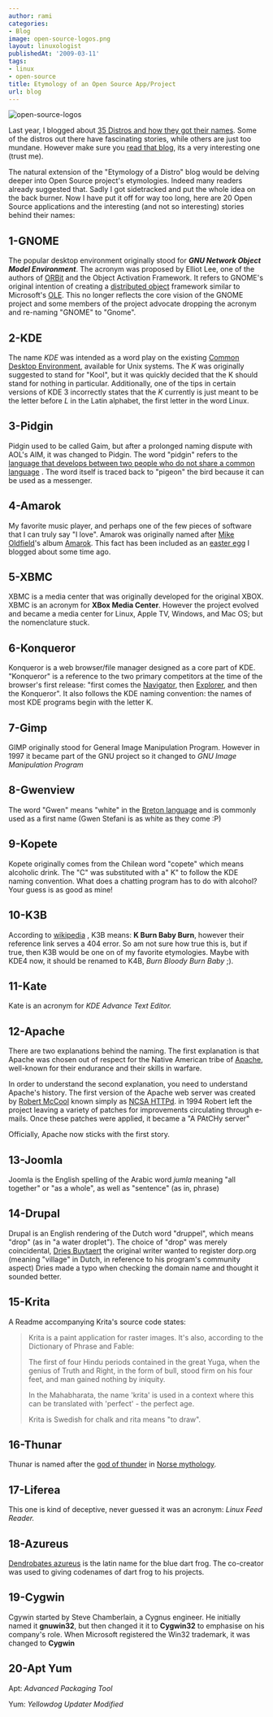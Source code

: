 ```yaml
---
author: rami
categories:
- Blog
image: open-source-logos.png
layout: linuxologist
publishedAt: '2009-03-11'
tags:
- linux
- open-source
title: Etymology of an Open Source App/Project
url: blog
---
```


![open-source-logos](/assets/images/content/blog/open-source-logos.png)

Last year, I blogged about [35 Distros and how they got their names](/blog/etymology-of-a-distro). Some of the distros out there have fascinating stories, while others are just too mundane. However make sure you [read that blog](/blog/etymology-of-a-distro), its a very interesting one (trust me).


The natural extension of the "Etymology of a Distro" blog would be delving deeper into Open Source project's etymologies. Indeed many readers already suggested that. Sadly I got sidetracked and put the whole idea on the back burner. Now I have put it off for way too long, here are 20 Open Source applications and the interesting (and not so interesting) stories behind their names:

## 1-GNOME

The popular desktop environment originally stood for _**GNU Network Object Model Environment**_. The acronym was proposed by Elliot Lee, one of the authors of [ORBit](http://en.wikipedia.org/wiki/ORBit "ORBit") and the Object Activation Framework. It refers to GNOME's original intention of creating a [distributed object](http://en.wikipedia.org/wiki/Distributed_object "Distributed object") framework similar to Microsoft's [OLE](http://en.wikipedia.org/wiki/Object_Linking_and_Embedding "Object Linking and Embedding"). This no longer reflects the core vision of the GNOME project and some members of the project advocate dropping the acronym and re-naming "GNOME" to "Gnome".

## 2-KDE

The name *KDE* was intended as a word play on the existing [Common Desktop Environment](http://en.wikipedia.org/wiki/Common\_Desktop\_Environment ), available for Unix systems. The *K* was originally suggested to stand for "Kool", but it was quickly decided that the K should stand for nothing in particular. Additionally, one of the tips in certain versions of KDE 3 incorrectly states that the *K* currently is just meant to be the letter before *L* in the Latin alphabet, the first letter in the word Linux.

## 3-Pidgin

Pidgin used to be called Gaim, but after a prolonged naming dispute with AOL's AIM, it was changed to Pidgin. The word "pidgin" refers to the [language that develops between two people who do not share a common language](http://en.wikipedia.org/wiki/Pidgin "language that develops between two people who do not share a common language") . The word itself is traced back to "pigeon" the bird because it can be used as a messenger.

## 4-Amarok

My favorite music player, and perhaps one of the few pieces of software that I can truly say "I love". Amarok was originally named after [Mike Oldfield](http://en.wikipedia.org/wiki/Mike\_Oldfield)'s album [Amarok](http://en.wikipedia.org/wiki/Amarok\_%28album%29). This fact has been included as an [easter egg](/2017/12/27/amarok-easter-egg) I blogged about some time ago.

## 5-XBMC

XBMC is a media center that was originally developed for the original XBOX. XBMC is an acronym for **XBox Media Center**. However the project evolved and became a media center for Linux, Apple TV, Windows, and Mac OS; but the nomenclature stuck.

## 6-Konqueror

Konqueror is a web browser/file manager designed as a core part of KDE. "Konqueror" is a reference to the two primary competitors at the time of the browser's first release: "first comes the [Navigator](http://en.wikipedia.org/wiki/Netscape\_Navigator), then [Explorer](http://en.wikipedia.org/wiki/Internet\_Explorer), and then the Konqueror". It also follows the KDE naming convention: the names of most KDE programs begin with the letter K.

## 7-Gimp

GIMP originally stood for General Image Manipulation Program. However in 1997 it became part of the GNU project so it changed to *GNU Image Manipulation Program*

## 8-Gwenview

The word "Gwen" means "white" in the [Breton language](http://en.wikipedia.org/wiki/Breton\_language) and is commonly used as a first name (Gwen Stefani is as white as they come :P)

## 9-Kopete

Kopete originally comes from the Chilean word "copete" which means alcoholic drink. The "C" was substituted with a" K" to follow the KDE naming convention. What does a chatting program has to do with alcohol? Your guess is as good as mine!

## 10-K3B

According to [wikipedia](http://en.wikipedia.org/wiki/K3b "wikipedia") , K3B means: **K Burn Baby Burn**, however their reference link serves a 404 error. So am not sure how true this is, but if true, then K3B would be one on of my favorite etymologies. Maybe with KDE4 now, it should be renamed to K4B, *Burn Bloody Burn Baby* ;).

## 11-Kate

Kate is an acronym for *KDE Advance Text Editor.*

## 12-Apache

There are two explanations behind the naming. The first explanation is that Apache was chosen out of respect for the Native American tribe of [Apache](http://en.wikipedia.org/wiki/Apache ), well-known for their endurance and their skills in warfare.

In order to understand the second explanation, you need to understand Apache's history. The first version of the Apache web server was created by [Robert McCool](http://en.wikipedia.org/wiki/Robert\_McCool) known simply as [NCSA HTTPd](http://en.wikipedia.org/wiki/NCSA\_HTTPd). in 1994 Robert left the project leaving a variety of patches for improvements circulating through e-mails. Once these patches were applied, it became a "A PAtCHy server"

Officially, Apache now sticks with the first story.

## 13-Joomla

Joomla is the English spelling of the Arabic  word *jumla* meaning "all together" or "as a whole", as well as "sentence" (as in, phrase)

## 14-Drupal

Drupal is an English rendering of the Dutch word "druppel", which means "drop" (as in "a water droplet"). The choice of  "drop" was merely coincidental, [Dries Buytaert](http://en.wikipedia.org/wiki/Dries\_Buytaert) the original writer wanted to register dorp.org (meaning "village" in Dutch, in reference to his program's community aspect) Dries made a typo when checking the domain name and thought it sounded better.

## 15-Krita

A Readme accompanying Krita's source code states:

> Krita is a paint application for raster images. It's also, according to
> the Dictionary of Phrase and Fable:
> 
> The first of four Hindu periods contained in the great Yuga, when the
> genius of Truth and Right, in the form of bull, stood firm on his four
> feet, and man gained nothing by iniquity.
> 
> In the Mahabharata, the name 'krita' is used in a context where this
> can be translated with 'perfect' - the perfect age.
> 
> Krita is Swedish for chalk and rita means "to draw".

## 16-Thunar

Thunar is named after the [god of thunder](http://en.wikipedia.org/wiki/Thor) in [Norse mythology](http://en.wikipedia.org/wiki/Norse\_mythology).

## 17-Liferea

This one is kind of deceptive, never guessed it was an acronym: *Linux Feed Reader.*

## 18-Azureus

[Dendrobates azureus](http://en.wikipedia.org/wiki/Dendrobates\_azureus) is the latin name for the blue dart frog. The co-creator was used to giving codenames of dart frog to his projects.

## 19-Cygwin

Cgywin started by Steve Chamberlain, a Cygnus engineer. He initially named it **gnuwin32**, but then changed it it to **Cygwin32** to emphasise on his company's role. When Microsoft registered the Win32 trademark, it was changed to **Cygwin**

## 20-Apt Yum

Apt: *Advanced Packaging Tool*

Yum: *Yellowdog Updater Modified*